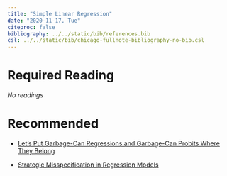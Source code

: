 ---
title: "Simple Linear Regression"
date: "2020-11-17, Tue"
citeproc: false
bibliography: ../../static/bib/references.bib
csl: ../../static/bib/chicago-fullnote-bibliography-no-bib.csl
---

# Required Reading

*No readings*

# Recommended

- <i class="fas fa-file-pdf"></i> [Let's Put Garbage-Can Regressions and Garbage-Can Probits Where They Belong](https://www.dropbox.com/s/wbef2bq0wfakm1e/w5_Let%27s%20Put%20Garbage-Can%20Regressions%20and%20Garbage-Can%20Probits%20Where%20They%20Belong.pdf?dl=0)

- <i class="fas fa-file-pdf"></i> [Strategic Misspecification in Regression Models](https://www.dropbox.com/s/wbef2bq0wfakm1e/w5_Let%27s%20Put%20Garbage-Can%20Regressions%20and%20Garbage-Can%20Probits%20Where%20They%20Belong.pdf?dl=0)